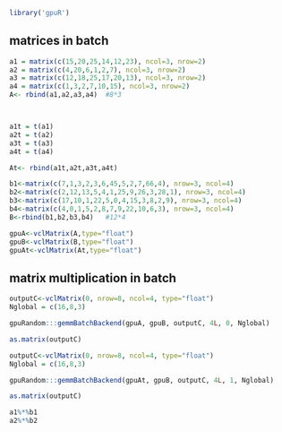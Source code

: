 <!--
%\VignetteEngine{knitr::knitr}
%\VignetteIndexEntry{gemmBatch}
-->


```r
library('gpuR')
```

## matrices in batch

```r
a1 = matrix(c(15,20,25,14,12,23), ncol=3, nrow=2)
a2 = matrix(c(4,20,6,1,2,7), ncol=3, nrow=2)
a3 = matrix(c(12,18,25,17,20,13), ncol=3, nrow=2)
a4 = matrix(c(1,3,2,7,10,15), ncol=3, nrow=2)
A<- rbind(a1,a2,a3,a4)  #8*3



a1t = t(a1)
a2t = t(a2)
a3t = t(a3)
a4t = t(a4)

At<- rbind(a1t,a2t,a3t,a4t) 

b1<-matrix(c(7,1,3,2,3,6,45,5,2,7,66,4), nrow=3, ncol=4)
b2<-matrix(c(2,12,13,5,4,1,25,9,26,3,28,1), nrow=3, ncol=4)
b3<-matrix(c(17,10,1,22,5,0,4,15,3,8,2,9), nrow=3, ncol=4)
b4<-matrix(c(4,0,1,5,2,8,7,9,22,10,6,3), nrow=3, ncol=4)
B<-rbind(b1,b2,b3,b4)   #12*4

gpuA<-vclMatrix(A,type="float")
gpuB<-vclMatrix(B,type="float")
gpuAt<-vclMatrix(At,type="float")
```

## matrix multiplication in batch

```r
outputC<-vclMatrix(0, nrow=8, ncol=4, type="float")
Nglobal = c(16,8,3) 

gpuRandom:::gemmBatchBackend(gpuA, gpuB, outputC, 4L, 0, Nglobal)

as.matrix(outputC)

```
```r
outputC<-vclMatrix(0, nrow=8, ncol=4, type="float")
Nglobal = c(16,8,3) 

gpuRandom:::gemmBatchBackend(gpuAt, gpuB, outputC, 4L, 1, Nglobal)

as.matrix(outputC)

a1%*%b1
a2%*%b2

```














